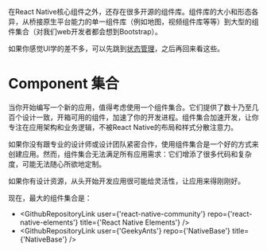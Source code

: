 
在React Native核心组件之外，还存在很多开源的组件库。组件库的大小和形态各异，从桥接原生平台能力的单一组件库（例如地图，视频组件库等等）到大型的组件集合（对我们web开发者都会想到Bootstrap）。

如果你感觉UI学的差不多，可以先跳到[状态管理](data)，之后再回来看这些。

# Component 集合

当你开始编写一个新的应用，值得考虑使用一个组件集合。它们提供了数十乃至几百个设计一致，开箱可用的组件，加速了你的开发进程。组件集合加速开发，让你专注在应用架构和业务逻辑，不被React Native的布局和样式分散注意力。

如果你没有跟专业的设计师或设计团队紧密合作，使用组件集合是一个好的方式来创建应用。然而，组件集合无法满足所有应用需求：它们增添了很多代码和复杂度，可能无法随心所欲地定制。

如果你有设计资源，从头开始开发应用很可能给灵活性，让应用来得刚刚好。

现在，最大的组件集合是：

- <GithubRepositoryLink
    user={'react-native-community'}
    repo={'react-native-elements'}
    title={'React Native Elements'}
  />
- <GithubRepositoryLink
    user={'GeekyAnts'}
    repo={'NativeBase'}
    title={'NativeBase'}
  />
